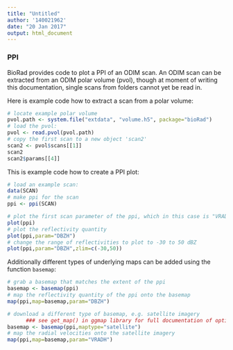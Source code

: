 ```yaml
---
title: "Untitled"
author: '140021962'
date: "20 Jan 2017"
output: html_document
---
```


### PPI
BioRad provides code to plot a PPI of an ODIM scan. An ODIM scan can be extracted from an ODIM polar volume (pvol), though at moment of writing this documentation, single scans from folders cannot yet be read in. 

Here is example code how to extract a scan from a polar volume:
```r
# locate example polar volume
pvol.path <- system.file("extdata", "volume.h5", package="bioRad")
# load the pvol:
pvol <- read.pvol(pvol.path)
# copy the first scan to a new object 'scan2'
scan2 <- pvol$scans[[1]]
scan2
scan2$params[[4]]
```

This is example code how to create a PPI plot:
```r
# load an example scan:
data(SCAN)
# make ppi for the scan
ppi <- ppi(SCAN)

# plot the first scan parameter of the ppi, which in this case is "VRADH"
plot(ppi)
# plot the reflectivity quantity
plot(ppi,param="DBZH")
# change the range of reflectivities to plot to -30 to 50 dBZ
plot(ppi,param="DBZH",zlim=c(-30,50))
```

Additionally different types of underlying maps can be added using the function `basemap`:
```r
# grab a basemap that matches the extent of the ppi
basemap <- basemap(ppi)
# map the reflectivity quantity of the ppi onto the basemap
map(ppi,map=basemap,param="DBZH")

# download a different type of basemap, e.g. satellite imagery
      ### see get_map() in ggmap library for full documentation of options ###
basemap <- basemap(ppi,maptype="satellite")
# map the radial velocities onto the satellite imagery
map(ppi,map=basemap,param="VRADH")
```

